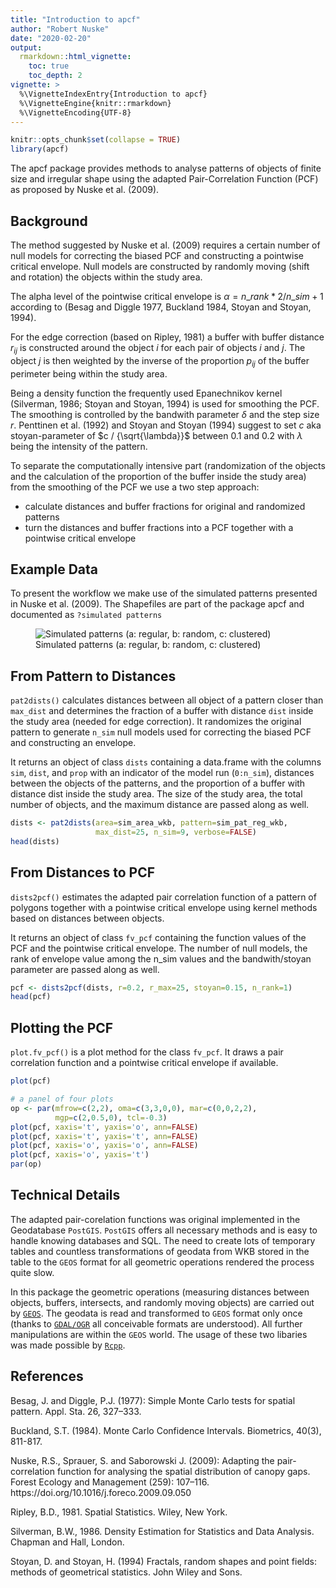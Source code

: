 ```yaml
---
title: "Introduction to apcf"
author: "Robert Nuske"
date: "2020-02-20"
output: 
  rmarkdown::html_vignette:
    toc: true
    toc_depth: 2
vignette: >
  %\VignetteIndexEntry{Introduction to apcf}
  %\VignetteEngine{knitr::rmarkdown}
  %\VignetteEncoding{UTF-8}
---
```

```r
knitr::opts_chunk$set(collapse = TRUE)
library(apcf)
```

The apcf package provides methods to analyse patterns of objects of finite size and irregular shape using the adapted Pair-Correlation Function (PCF) as proposed by Nuske et al. (2009).

## Background
The method suggested by Nuske et al. (2009) requires a certain number of null models for correcting the biased PCF and constructing a pointwise critical envelope. Null models are constructed by randomly moving (shift and rotation) the objects within the study area.

The alpha level of the pointwise critical envelope is $\alpha = {n\_rank * 2} / {n\_sim + 1}$ according to (Besag and Diggle 1977, Buckland 1984, Stoyan and Stoyan, 1994).

For the edge correction (based on Ripley, 1981) a buffer with buffer distance $r_{ij}$ is constructed around the object *i* for each pair of objects *i* and *j*. The object *j* is then weighted by the inverse of the proportion $p_{ij}$ of the buffer perimeter being within the study area.

Being a density function the frequently used Epanechnikov kernel (Silverman, 1986; Stoyan and Stoyan, 1994) is used for smoothing the PCF. The smoothing is controlled by the bandwith parameter $\delta$ and the step size *r*. Penttinen et al. (1992) and Stoyan and Stoyan (1994) suggest to set *c* aka stoyan-parameter of $c / {\sqrt{\lambda}}$ between 0.1 and 0.2 with $\lambda$ being the intensity of the pattern.

To separate the computationally intensive part (randomization of the objects and the calculation of the proportion of the buffer inside the study area) from the smoothing of the PCF we use a two step approach:

- calculate distances and buffer fractions for original and randomized patterns
- turn the distances and buffer fractions into a PCF together with a pointwise critical envelope


## Example Data
To present the workflow we make use of the simulated patterns presented in Nuske et al. (2009). The Shapefiles are part of the package apcf and documented as `?simulated patterns`

![Simulated patterns (a: regular, b: random, c: clustered)](simulated_patterns.png)


## From Pattern to Distances
`pat2dists()` calculates distances between all object of a pattern closer than `max_dist` and determines the fraction of a buffer with distance `dist` inside the study area (needed for edge correction). It randomizes the original pattern to generate `n_sim` null models used for correcting the biased PCF and constructing an envelope. 

It returns an object of class `dists` containing a data.frame with the columns `sim`, `dist`, and `prop` with an indicator of the model run (`0:n_sim`), distances between the objects of the patterns, and the proportion of a buffer with distance dist inside the study area. The size of the study area, the total number of objects, and the maximum distance are passed along as well.

```r
dists <- pat2dists(area=sim_area_wkb, pattern=sim_pat_reg_wkb,
                   max_dist=25, n_sim=9, verbose=FALSE)
head(dists)
```


## From Distances to PCF
`dists2pcf()` estimates the adapted pair correlation function of a pattern of polygons together with a pointwise critical envelope using kernel methods based on distances between objects.

It returns an object of class `fv_pcf` containing the function values of the PCF and the pointwise critical envelope. The number of null models, the rank of envelope value among the n_sim values and the bandwith/stoyan parameter are passed along as well.

```r
pcf <- dists2pcf(dists, r=0.2, r_max=25, stoyan=0.15, n_rank=1)
head(pcf)
```


## Plotting the PCF
`plot.fv_pcf()` is a plot method for the class `fv_pcf`. It draws a pair correlation function and a pointwise critical envelope if available.

```r
plot(pcf)
```

```r
# a panel of four plots
op <- par(mfrow=c(2,2), oma=c(3,3,0,0), mar=c(0,0,2,2),
          mgp=c(2,0.5,0), tcl=-0.3)
plot(pcf, xaxis='t', yaxis='o', ann=FALSE)
plot(pcf, xaxis='t', yaxis='t', ann=FALSE)
plot(pcf, xaxis='o', yaxis='o', ann=FALSE)
plot(pcf, xaxis='o', yaxis='t')
par(op)
```


## Technical Details
The adapted pair-corelation functions was original implemented in the Geodatabase `PostGIS`. `PostGIS` offers all necessary methods and is easy to handle knowing databases and SQL. The need to create lots of temporary tables and countless transformations of geodata from WKB stored in the table to the `GEOS` format for all geometric operations rendered the process quite slow.

In this package the geometric operations (measuring distances between objects, buffers, intersects, and randomly moving objects) are carried out by [`GEOS`](https://trac.osgeo.org/geos). The geodata is read and transformed to `GEOS` format only once (thanks to [`GDAL/OGR`](https://gdal.org) all conceivable formats are understood). All further manipulations are within the `GEOS` world. The usage of these two libaries was made possible by [`Rcpp`](http://www.rcpp.org).


## References
Besag, J. and Diggle, P.J. (1977): Simple Monte Carlo tests for spatial pattern. Appl. Sta. 26, 327–333.

Buckland, S.T. (1984). Monte Carlo Confidence Intervals. Biometrics, 40(3), 811-817. 

Nuske, R.S., Sprauer, S. and Saborowski J. (2009): Adapting the pair-correlation function for analysing the spatial distribution of canopy gaps. Forest Ecology and Management (259): 107–116. https://doi.org/10.1016/j.foreco.2009.09.050

Ripley, B.D., 1981. Spatial Statistics. Wiley, New York.

Silverman, B.W., 1986. Density Estimation for Statistics and Data Analysis. Chapman and Hall, London.

Stoyan, D. and Stoyan, H. (1994) Fractals, random shapes and point fields: methods of geometrical statistics. John Wiley and Sons.
